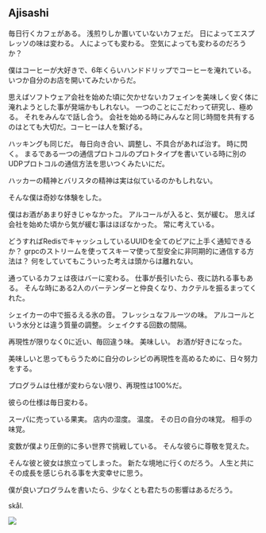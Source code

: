 
## Ajisashi

毎日行くカフェがある。
浅煎りしか置いていないカフェだ。
日によってエスプレッソの味は変わる。
人によっても変わる。
空気によっても変わるのだろうか？

僕はコーヒーが大好きで、6年くらいハンドドリップでコーヒーを淹れている。
いつか自分のお店を開いてみたいからだ。

思えばソフトウェア会社を始めた頃に欠かせないカフェインを美味しく安く体に淹れようとした事が発端かもしれない。
一つのことにこだわって研究し、極める。
それをみんなで話し合う。
会社を始める時にみんなと同じ時間を共有するのはとても大切だ。コーヒーは人を繋げる。

ハッキングも同じだ。
毎日向き合い、調整し、不具合があれば治す。
時に閃く。
まるである一つの通信プロトコルのプロトタイプを書いている時に別のUDPプロトコルの通信方法を思いつくみたいにだ。

ハッカーの精神とバリスタの精神は実は似ているのかもしれない。

そんな僕は奇妙な体験をした。

僕はお酒があまり好きじゃなかった。
アルコールが入ると、気が緩む。
思えば会社を始めた頃から気が緩む事はほぼなかった。
常に考えている。

どうすればRedisでキャッシュしているUUIDを全てのピアに上手く通知できるか？
grpcのストリームを使ってスキーマ使って型安全に非同期的に通信する方法は？
何をしていてもこういった考えは頭からは離れない。

通っているカフェは夜はバーに変わる。
仕事が長引いたら、夜に訪れる事もある。
そんな時にある2人のバーテンダーと仲良くなり、カクテルを振るまってくれた。

シェイカーの中で振るえる氷の音。
フレッシュなフルーツの味。
アルコールという水分とは違う質量の調整。
シェイクする回数の間隔。

再現性が限りなく0に近い、毎回違う味。
美味しい。
お酒が好きになった。

美味しいと思ってもらうために自分のレシピの再現性を高めるために、日々努力をする。

プログラムは仕様が変わらない限り、再現性は100%だ。

彼らの仕様は毎日変わる。

スーパに売っている果実。
店内の湿度。
温度。
その日の自分の味覚。
相手の味覚。

変数が僕より圧倒的に多い世界で挑戦している。
そんな彼らに尊敬を覚えた。

そんな彼と彼女は旅立ってしまった。
新たな境地に行くのだろう。
人生と共にその成長を感じられる事を大変幸せに思う。

僕が良いプログラムを書いたら、少なくとも君たちの影響はあるだろう。

skål.

![](/assets/fuglen.png)